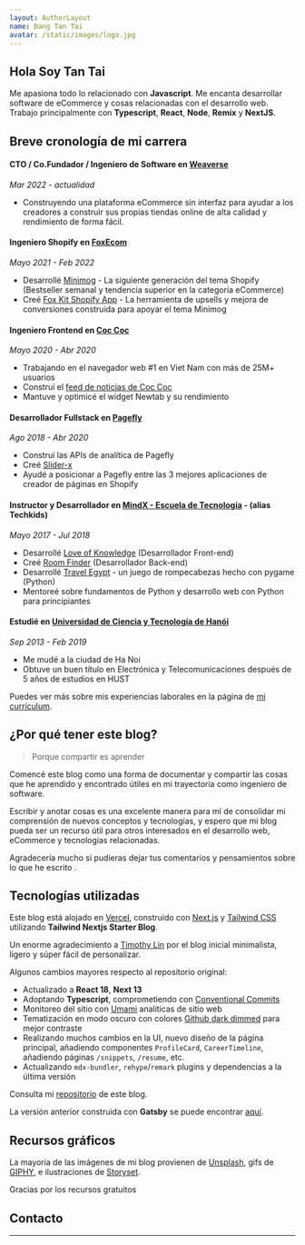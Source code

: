 ```yaml
---
layout: AuthorLayout
name: Dang Tan Tai
avatar: /static/images/logo.jpg
---
```



## Hola <Twemoji emoji="waving hand" />Soy Tan Tai

Me apasiona todo lo relacionado con **Javascript**.
Me encanta desarrollar software de eCommerce y cosas relacionadas con el desarrollo web.
Trabajo principalmente con **Typescript**, **React**, **Node**, **Remix** y **NextJS**.

## Breve cronología de mi carrera

#### CTO / Co.Fundador / Ingeniero de Software en [Weaverse](https://weaverse.io/)

_Mar 2022 - actualidad_

- Construyendo una plataforma eCommerce sin interfaz para ayudar a los creadores a construir sus propias tiendas online de alta calidad y rendimiento de forma fácil.

#### Ingeniero Shopify en [FoxEcom](https://foxecom.com/)

_Mayo 2021 - Feb 2022_

- Desarrollé [Minimog](https://themeforest.net/item/minimog-the-high-converting-shopify-theme/33380968) - La siguiente generación del tema Shopify (Bestseller semanal y tendencia superior en la categoría eCommerce)
- Creé [Fox Kit Shopify App](https://apps.shopify.com/foxecom-boost-sales) - La herramienta de upsells y mejora de conversiones construida para apoyar el tema Minimog

#### Ingeniero Frontend en [Coc Coc](https://coccoc.com/)

_Mayo 2020 - Abr 2020_

- Trabajando en el navegador web #1 en Viet Nam con más de 25M+ usuarios
- Construí el [feed de noticias de Coc Coc](https://coccoc.com/webhp)
- Mantuve y optimicé el widget Newtab y su rendimiento

#### Desarrollador Fullstack en [Pagefly](https://apps.shopify.com/pagefly)

_Ago 2018 - Abr 2020_

- Construí las APIs de analítica de Pagefly
- Creé [Slider-x](https://github.com/sellersmith/slider-x)
- Ayudé a posicionar a Pagefly entre las 3 mejores aplicaciones de creador de páginas en Shopify

#### Instructor y Desarrollador en [MindX - Escuela de Tecnología](https://mindx.edu.vn/) - (alias Techkids)

_Mayo 2017 - Jul 2018_

- Desarrollé [Love of Knowledge](http://lok.vn/) (Desarrollador Front-end)
- Creé [Room Finder](https://hta218.github.io/get-a-room-api-docs/) (Desarrollador Back-end)
- Desarrollé [Travel Egypt](https://github.com/hta218/Travel_Egypt) - un juego de rompecabezas hecho con pygame (Python)
- Mentoreé sobre fundamentos de Python y desarrollo web con Python para principiantes

#### Estudié en [Universidad de Ciencia y Tecnología de Hanói](https://www.hust.edu.vn/)

_Sep 2013 - Feb 2019_

- Me mudé a la ciudad de Ha Noi
- Obtuve un buen título en Electrónica y Telecomunicaciones después de 5 años de estudios en HUST

Puedes ver más sobre mis experiencias laborales en la página de [mi currículum](/resume).

## ¿Por qué tener este blog?

> Porque compartir es aprender

Comencé este blog como una forma de documentar y compartir las cosas que he aprendido y encontrado útiles en mi trayectoria como ingeniero de software.

Escribir y anotar cosas es una excelente manera para mí de consolidar mi comprensión de nuevos conceptos y tecnologías, y espero que mi blog pueda ser un recurso útil para otros interesados en el desarrollo web, eCommerce y tecnologías relacionadas.

Agradecería mucho si pudieras dejar tus comentarios y pensamientos sobre lo que he escrito <Twemoji emoji="clinking-beer-mugs" />.

## Tecnologías utilizadas

Este blog está alojado en [Vercel](https://vercel.com/), construido con [Next.js](https://nextjs.org/) y [Tailwind CSS](https://tailwindcss.com/) utilizando **Tailwind Nextjs Starter Blog**.

Un enorme agradecimiento a [Timothy Lin](https://twitter.com/timlrxx) por el blog inicial minimalista, ligero y súper fácil de personalizar.

Algunos cambios mayores respecto al repositorio original:

- <Twemoji emoji="atom-symbol" /> Actualizado a **React 18**, **Next 13**
- <Twemoji emoji="party-popper" /> Adoptando **Typescript**, comprometiendo con [Conventional Commits](https://www.conventionalcommits.org/)
- <Twemoji emoji="bar-chart" /> Monitoreo del sitio con [Umami](https://umami.is/) analíticas de sitio
  web
- <Twemoji emoji="eyes" /> Tematización en modo oscuro con colores [Github dark dimmed](https://github.blog/changelog/2021-04-14-dark-and-dimmed-themes-are-now-generally-available/)
  para mejor contraste
- <Twemoji emoji="man-technologist" /> Realizando muchos cambios en la UI, nuevo diseño de la página
  principal, añadiendo componentes `ProfileCard`, `CareerTimeline`, añadiendo páginas `/snippets`, `/resume`,
  etc.
- <Twemoji emoji="inbox-tray" /> Actualizando `mdx-bundler`, `rehype`/`remark` plugins y dependencias
  a la última versión

Consulta mi [repositorio](https://github.com/hta218/leohuynh.dev) de este blog.

La versión anterior construida con **Gatsby** se puede encontrar [aquí](https://leo-blog-legacy.vercel.app/).

## Recursos gráficos

La mayoría de las imágenes de mi blog provienen de [Unsplash](https://unsplash.com/), gifs de [GIPHY](https://giphy.com/), e ilustraciones de [Storyset](https://storyset.com/).

Gracias por los recursos gratuitos <Twemoji emoji="folded-hands" />

## Contacto

<SocialAccounts />

---
